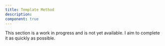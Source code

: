 ```yaml
---
title: Template Method
description:
component: true
---
```


This section is a work in progress and is not yet available. I aim to complete it as quickly as possible.
